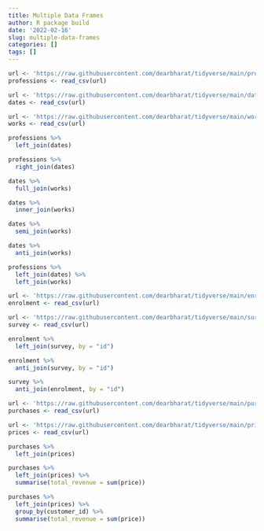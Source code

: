 ```yaml
---
title: Multiple Data Frames
author: R package build
date: '2022-02-16'
slug: multiple-data-frames
categories: []
tags: []
---
```

```r
url <- 'https://raw.githubusercontent.com/dearbharat/tidyverse/main/professions.csv'
professions <- read_csv(url)
```
```r
url <- 'https://raw.githubusercontent.com/dearbharat/tidyverse/main/dates.csv'
dates <- read_csv(url)
```
```r
url <- 'https://raw.githubusercontent.com/dearbharat/tidyverse/main/works.csv'
works <- read_csv(url)
```
```r
professions %>%
  left_join(dates)
```
```r
professions %>%
  right_join(dates)
```
```r
dates %>%
  full_join(works)
```
```r
dates %>%
  inner_join(works)
```
```r
dates %>%
  semi_join(works)
```
```r
dates %>%
  anti_join(works)
```
```r
professions %>%
  left_join(dates) %>%
  left_join(works)
```
```r
url <- 'https://raw.githubusercontent.com/dearbharat/tidyverse/main/enrolment.csv'
enrolment <- read_csv(url)
```
```r
url <- 'https://raw.githubusercontent.com/dearbharat/tidyverse/main/survey.csv'
survey <- read_csv(url)
```
```r
enrolment %>% 
  left_join(survey, by = "id")
```
```r
enrolment %>% 
  anti_join(survey, by = "id")
```
```r
survey %>% 
  anti_join(enrolment, by = "id")
```
```r
url <- 'https://raw.githubusercontent.com/dearbharat/tidyverse/main/purchases.csv'
purchases <- read_csv(url)
```
```r
url <- 'https://raw.githubusercontent.com/dearbharat/tidyverse/main/prices.csv'
prices <- read_csv(url)
```
```r
purchases %>% 
  left_join(prices)
```
```r
purchases %>% 
  left_join(prices) %>%
  summarise(total_revenue = sum(price))
```
```r
purchases %>% 
  left_join(prices) %>%
  group_by(customer_id) %>%
  summarise(total_revenue = sum(price))
```

